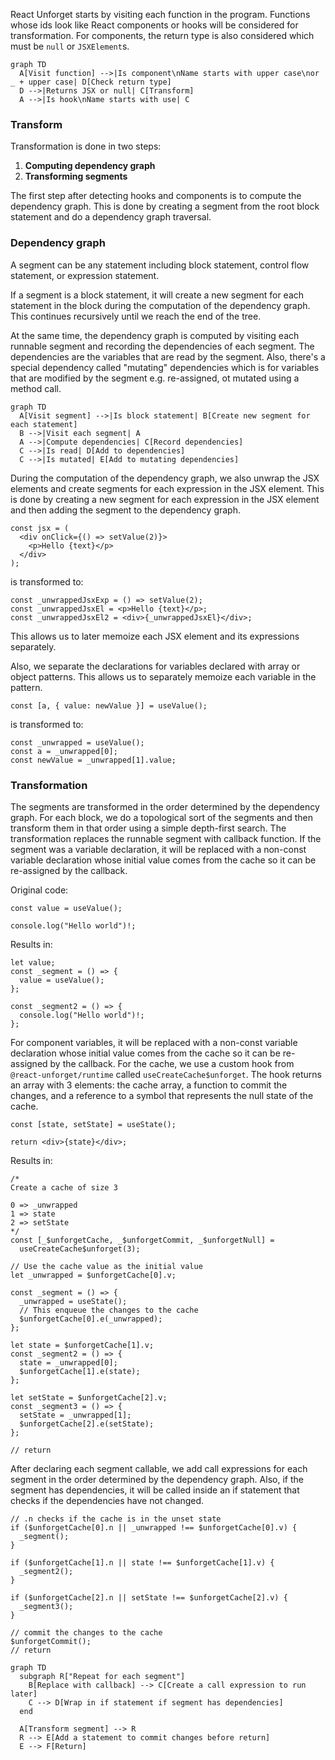 React Unforget starts by visiting each function in the program. Functions whose ids look like React components or hooks will be considered for transformation. For components, the return type is also considered which must be `null` or `JSXElement`s.

```mermaid
graph TD
  A[Visit function] -->|Is component\nName starts with upper case\nor _ + upper case| D[Check return type]
  D -->|Returns JSX or null| C[Transform]
  A -->|Is hook\nName starts with use| C
```

### Transform

Transformation is done in two steps:

1. **Computing dependency graph**
2. **Transforming segments**

The first step after detecting hooks and components is to compute the dependency graph. This is done by creating a segment from the root block statement and do a dependency graph traversal.

### Dependency graph

A segment can be any statement including block statement, control flow statement, or expression statement.

If a segment is a block statement, it will create a new segment for each statement in the block during the computation of the dependency graph. This continues recursively until we reach the end of the tree.

At the same time, the dependency graph is computed by visiting each runnable segment and recording the dependencies of each segment. The dependencies are the variables that are read by the segment. Also, there's a special dependency called "mutating" dependencies which is for variables that are modified by the segment e.g. re-assigned, ot mutated using a method call.

```mermaid
graph TD
  A[Visit segment] -->|Is block statement| B[Create new segment for each statement]
  B -->|Visit each segment| A
  A -->|Compute dependencies| C[Record dependencies]
  C -->|Is read| D[Add to dependencies]
  C -->|Is mutated| E[Add to mutating dependencies]
```

During the computation of the dependency graph, we also unwrap the JSX elements and create segments for each expression in the JSX element. This is done by creating a new segment for each expression in the JSX element and then adding the segment to the dependency graph.

```tsx
const jsx = (
  <div onClick={() => setValue(2)}>
    <p>Hello {text}</p>
  </div>
);
```

is transformed to:

```tsx
const _unwrappedJsxExp = () => setValue(2);
const _unwrappedJsxEl = <p>Hello {text}</p>;
const _unwrappedJsxEl2 = <div>{_unwrappedJsxEl}</div>;
```

This allows us to later memoize each JSX element and its expressions separately.

Also, we separate the declarations for variables declared with array or object patterns. This allows us to separately memoize each variable in the pattern.

```tsx
const [a, { value: newValue }] = useValue();
```

is transformed to:

```tsx
const _unwrapped = useValue();
const a = _unwrapped[0];
const newValue = _unwrapped[1].value;
```

### Transformation

The segments are transformed in the order determined by the dependency graph. For each block, we do a topological sort of the segments and then transform them in that order using a simple depth-first search. The transformation replaces the runnable segment with callback function. If the segment was a variable declaration, it will be replaced with a non-const variable declaration whose initial value comes from the cache so it can be re-assigned by the callback.

Original code:

```tsx
const value = useValue();

console.log("Hello world")!;
```

Results in:

```tsx
let value;
const _segment = () => {
  value = useValue();
};

const _segment2 = () => {
  console.log("Hello world")!;
};
```

For component variables, it will be replaced with a non-const variable declaration whose initial value comes from the cache so it can be re-assigned by the callback. For the cache, we use a custom hook from `@react-unforget/runtime` called `useCreateCache$unforget`. The hook returns an array with 3 elements: the cache array, a function to commit the changes, and a reference to a symbol that represents the null state of the cache.

```tsx
const [state, setState] = useState();

return <div>{state}</div>;
```

Results in:

```tsx
/*
Create a cache of size 3

0 => _unwrapped
1 => state
2 => setState
*/
const [_$unforgetCache, _$unforgetCommit, _$unforgetNull] =
  useCreateCache$unforget(3);

// Use the cache value as the initial value
let _unwrapped = $unforgetCache[0].v;

const _segment = () => {
  _unwrapped = useState();
  // This enqueue the changes to the cache
  $unforgetCache[0].e(_unwrapped);
};

let state = $unforgetCache[1].v;
const _segment2 = () => {
  state = _unwrapped[0];
  $unforgetCache[1].e(state);
};

let setState = $unforgetCache[2].v;
const _segment3 = () => {
  setState = _unwrapped[1];
  $unforgetCache[2].e(setState);
};

// return
```

After declaring each segment callable, we add call expressions for each segment in the order determined by the dependency graph. Also, if the segment has dependencies, it will be called inside an if statement that checks if the dependencies have not changed.

```tsx
// .n checks if the cache is in the unset state
if ($unforgetCache[0].n || _unwrapped !== $unforgetCache[0].v) {
  _segment();
}

if ($unforgetCache[1].n || state !== $unforgetCache[1].v) {
  _segment2();
}

if ($unforgetCache[2].n || setState !== $unforgetCache[2].v) {
  _segment3();
}

// commit the changes to the cache
$unforgetCommit();
// return
```

```mermaid
graph TD
  subgraph R["Repeat for each segment"]
    B[Replace with callback] --> C[Create a call expression to run later]
    C --> D[Wrap in if statement if segment has dependencies]
  end

  A[Transform segment] --> R
  R --> E[Add a statement to commit changes before return]
  E --> F[Return]
```
